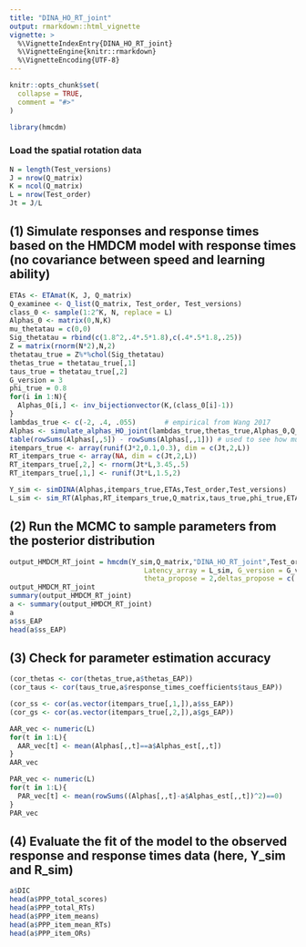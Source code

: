 ```yaml
---
title: "DINA_HO_RT_joint"
output: rmarkdown::html_vignette
vignette: >
  %\VignetteIndexEntry{DINA_HO_RT_joint}
  %\VignetteEngine{knitr::rmarkdown}
  %\VignetteEncoding{UTF-8}
---
```


```r
knitr::opts_chunk$set(
  collapse = TRUE,
  comment = "#>"
)
```

```r
library(hmcdm)
```

### Load the spatial rotation data

```r
N = length(Test_versions)
J = nrow(Q_matrix)
K = ncol(Q_matrix)
L = nrow(Test_order)
Jt = J/L
```


## (1) Simulate responses and response times based on the HMDCM model with response times (no covariance between speed and learning ability)

```r
ETAs <- ETAmat(K, J, Q_matrix)
Q_examinee <- Q_list(Q_matrix, Test_order, Test_versions)
class_0 <- sample(1:2^K, N, replace = L)
Alphas_0 <- matrix(0,N,K)
mu_thetatau = c(0,0)
Sig_thetatau = rbind(c(1.8^2,.4*.5*1.8),c(.4*.5*1.8,.25))
Z = matrix(rnorm(N*2),N,2)
thetatau_true = Z%*%chol(Sig_thetatau)
thetas_true = thetatau_true[,1]
taus_true = thetatau_true[,2]
G_version = 3
phi_true = 0.8
for(i in 1:N){
  Alphas_0[i,] <- inv_bijectionvector(K,(class_0[i]-1))
}
lambdas_true <- c(-2, .4, .055)       # empirical from Wang 2017
Alphas <- simulate_alphas_HO_joint(lambdas_true,thetas_true,Alphas_0,Q_examinee,L,Jt)
table(rowSums(Alphas[,,5]) - rowSums(Alphas[,,1])) # used to see how much transition has taken place
itempars_true <- array(runif(J*2,0.1,0.3), dim = c(Jt,2,L))
RT_itempars_true <- array(NA, dim = c(Jt,2,L))
RT_itempars_true[,2,] <- rnorm(Jt*L,3.45,.5)
RT_itempars_true[,1,] <- runif(Jt*L,1.5,2)

Y_sim <- simDINA(Alphas,itempars_true,ETAs,Test_order,Test_versions)
L_sim <- sim_RT(Alphas,RT_itempars_true,Q_matrix,taus_true,phi_true,ETAs,G_version,Test_order,Test_versions)
```


## (2) Run the MCMC to sample parameters from the posterior distribution

```r
output_HMDCM_RT_joint = hmcdm(Y_sim,Q_matrix,"DINA_HO_RT_joint",Test_order,Test_versions,100,30,
                                 Latency_array = L_sim, G_version = G_version,
                                 theta_propose = 2,deltas_propose = c(.45,.25,.06))
output_HMDCM_RT_joint
summary(output_HMDCM_RT_joint)
a <- summary(output_HMDCM_RT_joint)
a
a$ss_EAP
head(a$ss_EAP)
```


## (3) Check for parameter estimation accuracy

```r
(cor_thetas <- cor(thetas_true,a$thetas_EAP))
(cor_taus <- cor(taus_true,a$response_times_coefficients$taus_EAP))

(cor_ss <- cor(as.vector(itempars_true[,1,]),a$ss_EAP))
(cor_gs <- cor(as.vector(itempars_true[,2,]),a$gs_EAP))

AAR_vec <- numeric(L)
for(t in 1:L){
  AAR_vec[t] <- mean(Alphas[,,t]==a$Alphas_est[,,t])
}
AAR_vec

PAR_vec <- numeric(L)
for(t in 1:L){
  PAR_vec[t] <- mean(rowSums((Alphas[,,t]-a$Alphas_est[,,t])^2)==0)
}
PAR_vec

```


## (4) Evaluate the fit of the model to the observed response and response times data (here, Y_sim and R_sim)

```r
a$DIC
head(a$PPP_total_scores)
head(a$PPP_total_RTs)
head(a$PPP_item_means)
head(a$PPP_item_mean_RTs)
head(a$PPP_item_ORs)
```

